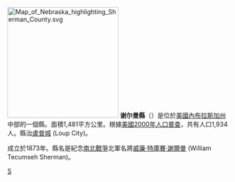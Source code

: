 {{Otheruses|謝爾曼縣|subject=美國內布拉斯加州的一個縣|other=同名的縣}}
[[File:Map_of_Nebraska_highlighting_Sherman_County.svg|250px]]
'''谢尔曼縣'''（{{lang-en|Sherman County}}）是位於[[美國|美國]][[內布拉斯加州|內布拉斯加州]]中部的一個縣。面積1,481平方公里。根據[[美國2000年人口普查|美國2000年人口普查]]，共有人口1,934人。縣治[[盧普城|盧普城]] (Loup City)。

成立於1873年。縣名是紀念[[南北戰爭|南北戰爭]]北軍名將[[謝爾曼_(將軍)|威廉·特庫賽·謝爾曼]] (William Tecumseh Sherman)。

{{內布拉斯加州}}
{{Nebraska-stub}}
[[Category:內布拉斯加州行政區劃|S]]